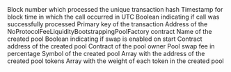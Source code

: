 <ParamField path="call_block_number">
Block number which processed the unique transaction hash
</ParamField>
<ParamField path="call_block_time">
Timestamp for block time in which the call occurred in UTC
</ParamField>
<ParamField path="call_success">
Boolean indicating if call was successfully processed
</ParamField>
<ParamField path="call_trace_address">

</ParamField>
<ParamField path="call_tx_hash">
Primary key of the transaction
</ParamField>
<ParamField path="contract_address">
Address of the NoProtocolFeeLiquidityBootstrappingPoolFactory contract
</ParamField>
<ParamField path="name">
Name of the created pool
</ParamField>
<ParamField path="swapEnabledOnStart">
Boolean indicating if swap is enabled on start
</ParamField>
<ParamField path="output_0">
Contract address of the created pool
</ParamField>
<ParamField path="owner">
Contract of the pool owner
</ParamField>
<ParamField path="swapFeePercentage">
Pool swap fee in percentage
</ParamField>
<ParamField path="symbol">
Symbol of the created pool
</ParamField>
<ParamField path="tokens">
Array with the address of the created pool tokens
</ParamField>
<ParamField path="weights">
Array with the weight of each token in the created pool
</ParamField>
